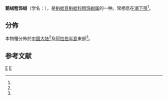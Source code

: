 {{Speciesbox
| taxon = Anadara uropigmelana
| binomial_authority = (Bory de St. Vincent, 1824)<ref name="shell_3598" />
}}
'''鹅绒粗饰蚶'''（学名：{{lang|la|'''''Anadara uropigmelana'''''}}），是[[魁蛤目|魁蛤目]][[魁蛤科|魁蛤科]][[粗饰蚶属|粗饰蚶属]]的一种。常栖息在[[潮下带|潮下带]]<ref name="shell_3598" />。

==分佈==
本物種分佈於[[中国大陆|中国大陆]]<ref name="shelldoc_420090220032_03" />及[[阿拉伯半島|阿拉伯半島]]東部<ref name="shelldoc_720090224024" />。

==参考文献==
{{reflist |refs=
<ref name="shell_3598">{{cite web|url=http://shell.sinica.edu.tw/chinese/shellbase_detail.php?science_no=3598|title=国际贝库：鹅绒粗饰蚶|publisher=台湾贝类资料库|accessdate=2009-08-11|archive-date=2017-01-18|archive-url=https://web.archive.org/web/20170118052658/http://shell.sinica.edu.tw/chinese/shellbase_detail.php?science_no=3598|dead-url=no}}</ref>
<ref name="shelldoc_420090220032_03">{{cite book
 |url=http://shell.sinica.edu.tw/chinese/documentquery_c.php?No=420090220032_03
 |author=[[李鳳蘭_(生物學家)|李鳳蘭]]
 |year=1983
 |volume=1
 |pages=31-46
 |chapter=II.粗飾蚶亞科
 |title=中國近海蚶科的研究
 |journal=中國貝類學會-貝類學論文集
 |access-date=2017-01-17
 |archive-date=2019-09-02
 |archive-url=https://web.archive.org/web/20190902083439/http://shell.sinica.edu.tw/chinese/documentquery_c.php?No=420090220032_03
 |dead-url=no
 }}</ref>
<ref name="shelldoc_720090224024">{{cite book
 |url=http://shell.sinica.edu.tw/chinese/documentquery_c.php?No=720090224024
 |first1=Donald T
 |last1=Bosch
 |first2=S Peter
 |last2=Dance
 |first3=Robert G
 |last3=Moolenbeek
 |first4=P Graham
 |last4=Oliver
 |year=1995
 |title=Seashells of eastern Arabia
 |publisher=Motivate Publishing
 |location=[[Dubai|Dubai]]
 |pages=296pp.
 |isbn=1 873544 64 2
 |access-date=2017-01-17
 |archive-date=2017-06-30
 |archive-url=https://web.archive.org/web/20170630134202/http://shell.sinica.edu.tw/chinese/documentquery_c.php?No=720090224024
 |dead-url=no
 }}</ref>
}}

{{taxonbar}}
[[Category:_1824年描述的动物|E]]
[[Category:粗饰蚶属|E]]